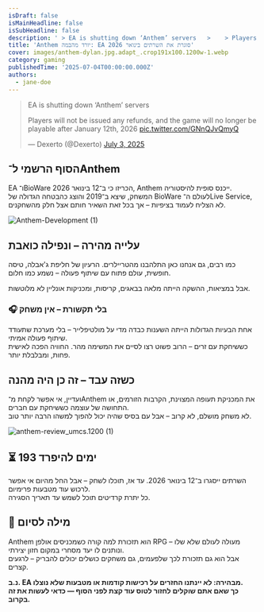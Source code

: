 ```yaml
---
isDraft: false
isMainHeadline: false
isSubHeadline: false
description: ' > EA is shutting down ‘Anthem’ servers   >    > Players will not be issued any refunds, and the game will no longer be playable after Janua'
title: 'Anthem יורד מהבמה: EA סוגרת את השרתים בינואר 2026'
cover: images/anthem-dylan.jpg.adapt_.crop191x100.1200w-1.webp
category: gaming
publishedTime: '2025-07-04T00:00:00.000Z'
authors:
  - jane-doe
---
```


> EA is shutting down ‘Anthem’ servers  
>   
> Players will not be issued any refunds, and the game will no longer be playable after January 12th, 2026 [pic.twitter.com/GNnQJvQmyQ](https://t.co/GNnQJvQmyQ)
> 
> — Dexerto (@Dexerto) [July 3, 2025](https://twitter.com/Dexerto/status/1940841061557186606?ref_src=twsrc%5Etfw)

## **הסוף הרשמי ל־Anthem**

EA ו־BioWare הכריזו כי ב־12 בינואר 2026, Anthem ייכנס סופית להיסטוריה.  
המשחק, שיצא ב־2019 והוצג כהבטחה הגדולה של BioWare לעולם ה־Live Service, לא הצליח לעמוד בציפיות – אך בכל זאת השאיר חותם אצל חלק מהשחקנים.

![Anthem-Development (1)](images/Anthem-Development-1-1600x900.webp)

## **עלייה מהירה – ונפילה כואבת**

כמו רבים, גם אנחנו כאן התלהבנו מהטריילרים. הרעיון של חליפת ג'אבלה, טיסה חופשית, עולם פתוח עם שיתוף פעולה – נשמע כמו חלום.

אבל במציאות, ההשקה הייתה מלאה בבאגים, קריסות, ומכניקות אונליין לא מלוטשות.

### **🎧 בלי תקשורת – אין משחק**

אחת הבעיות הגדולות הייתה השענות כבדה מדי על מולטיפלייר – בלי מערכת שתעודד שיתוף פעולה אמיתי.  
כששיחקת עם זרים – הרוב פשוט רצו לסיים את המשימה מהר. החוויה הפכה לאישית פחות, ומבלבלת יותר.

## **כשזה עבד – זה כן היה מהנה**

ועדיין, אי אפשר לקחת מ־Anthem את המכניקת תעופה המצוינת, הקרבות הזורמים, או התחושה של עוצמה כששיחקת עם חברים.  
לא משחק מושלם, לא קרוב – אבל עם בסיס שהיה יכול להפוך למשהו הרבה יותר טוב.

![anthem-review_umcs.1200 (1)](images/anthem-review_umcs.1200-1.webp)

## **⏳ 193 ימים להיפרד**

השרתים ייסגרו ב־12 בינואר 2026. 
עד אז, תוכלו לשחק – אבל החל מהיום אי אפשר לרכוש עוד מטבעות פרימיום.  
כל יתרת קרדיטים תוכל לשמש עד תאריך הסגירה.

## **📝 מילה לסיום**

Anthem הוא תזכורת למה קורה כשמכניסים אולפן RPG מעולה לעולם שלא שלו – ונותנים לו יעד מסחרי במקום חזון יצירתי.  
אבל הוא גם תזכורת לכך שלפעמים, גם משחקים כושלים יכולים להבריק – לרגעים קצרים.

**נ.ב. EA מבהירה: לא יינתנו החזרים על רכישות קודמות או מטבעות שלא נוצלו.**  
**כך שאם אתם שוקלים לחזור לטוס עוד קצת לפני הסוף — כדאי לעשות את זה בקרוב.**
